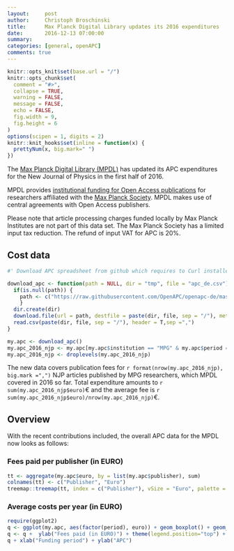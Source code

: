 ```yaml
---
layout:     post
author:     Christoph Broschinski
title:      Max Planck Digital Library updates its 2016 expenditures
date:       2016-12-13 07:00:00
summary:    
categories: [general, openAPC]
comments: true
---
```



```r
knitr::opts_knit$set(base.url = "/")
knitr::opts_chunk$set(
  comment = "#>",
  collapse = TRUE,
  warning = FALSE, 
  message = FALSE,
  echo = FALSE,
  fig.width = 9,
  fig.height = 6
)
options(scipen = 1, digits = 2)
knitr::knit_hooks$set(inline = function(x) {
  prettyNum(x, big.mark=" ")
})
```
The [Max Planck Digital Library (MPDL)](https://www.mpdl.mpg.de/en/) has updated its APC expenditures for the New Journal of Physics in the first half of 2016.

MPDL provides [institutional funding for Open Access publications](https://www.mpdl.mpg.de/en/?id=50:open-access-publishing&catid=17:open-access) for researchers affiliated with the  [Max Planck Society](http://www.mpg.de/en). MPDL makes use of central agreements with Open Access publishers.

Please note that article processing charges funded locally by Max Planck Institutes are not part of this data set. The Max Planck Society has a limited input tax reduction. The refund of input VAT for APC is 20%.

## Cost data


```r
#' Download APC spreadsheet from github which requires to Curl installed

download_apc <- function(path = NULL, dir = "tmp", file = "apc_de.csv"){
  if(is.null(path)) {
    path <- c("https://raw.githubusercontent.com/OpenAPC/openapc-de/master/data/apc_de.csv")
    } 
  dir.create(dir) 
  download.file(url = path, destfile = paste(dir, file, sep = "/"), method = "curl")
  read.csv(paste(dir, file, sep = "/"), header = T,sep =",")
}

my.apc <- download_apc()
my.apc_2016_njp <- my.apc[my.apc$institution == "MPG" & my.apc$period == 2016 & my.apc$journal_full_title %in% c("New Journal of Physics"),]
my.apc_2016_njp <- droplevels(my.apc_2016_njp)
```

The new data covers publication fees for `r format(nrow(my.apc_2016_njp), big.mark =",")` NJP articles published by MPG researchers, which MPDL covered in 2016 so far. Total expenditure amounts to `r sum(my.apc_2016_njp$euro)`€ and the average fee is `r sum(my.apc_2016_njp$euro)/nrow(my.apc_2016_njp)`€.


## Overview

With the recent contributions included, the overall APC data for the MPDL now looks as follows:

### Fees paid per publisher (in EURO)

```r
tt <- aggregate(my.apc$euro, by = list(my.apc$publisher), sum)
colnames(tt) <- c("Publisher", "Euro")
treemap::treemap(tt, index = c("Publisher"), vSize = "Euro", palette = "Paired")
```

###  Average costs per year (in EURO)

```r
require(ggplot2)
q <- ggplot(my.apc, aes(factor(period), euro)) + geom_boxplot() + geom_point()
q <- q +  ylab("Fees paid (in EURO)") + theme(legend.position="top") + theme_bw(base_size = 18)
q + xlab("Funding period") + ylab("APC")
```
